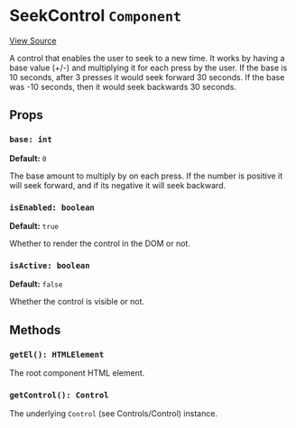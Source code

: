 
<Meta title="Packages/Player/Plugins/Controls/Control/SeekControl" />

# SeekControl `Component`

[View Source](https://github.com/vime-js/vime/blob/master/packages/vime-player/src/plugins/controls/control/SeekControl.svelte)

A control that enables the user to seek to a new time. It works by having a base value (+/-) and multiplying
it for each press by the user. If the base is 10 seconds, after 3 presses it would seek forward 30 seconds.
If the base was -10 seconds, then it would seek backwards 30 seconds.

## Props

### `base: int`

**Default:** `0`

The base amount to multiply by on each press. If the number is positive it will seek forward, and if its negative
it will seek backward.

### `isEnabled: boolean`

**Default:** `true`

Whether to render the control in the DOM or not.

### `isActive: boolean`

**Default:** `false`

Whether the control is visible or not.

## Methods

### `getEl(): HTMLElement`

The root component HTML element.

### `getControl(): Control`

The underlying `Control` (see <LinkTo kind="packages-player-plugins-controls-control-control--page">Controls/Control</LinkTo>) instance.

